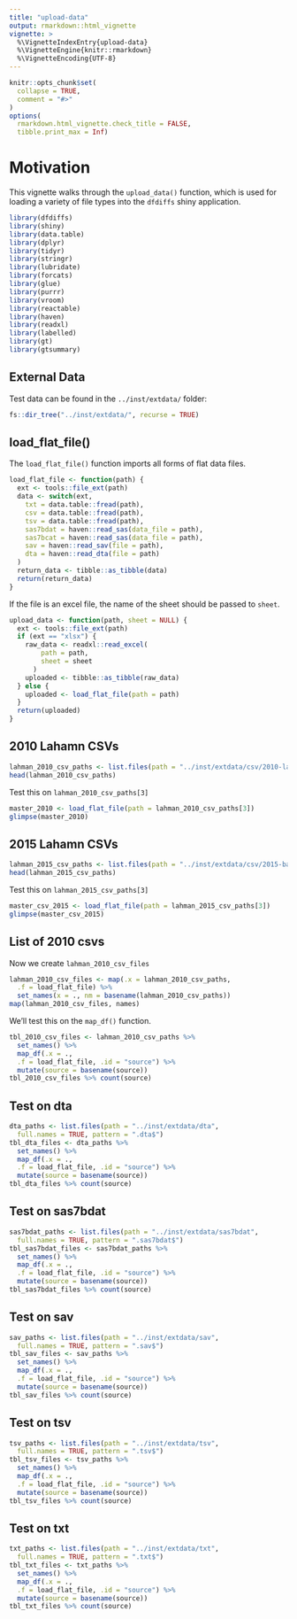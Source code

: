 ```yaml
---
title: "upload-data"
output: rmarkdown::html_vignette
vignette: >
  %\VignetteIndexEntry{upload-data}
  %\VignetteEngine{knitr::rmarkdown}
  %\VignetteEncoding{UTF-8}
---
```


```r
knitr::opts_chunk$set(
  collapse = TRUE,
  comment = "#>"
)
options(
  rmarkdown.html_vignette.check_title = FALSE,
  tibble.print_max = Inf)
```

# Motivation

This vignette walks through the `upload_data()` function, which is used for loading a variety of file types into the `dfdiffs` shiny application. 

```r
library(dfdiffs)
library(shiny)
library(data.table)
library(dplyr)
library(tidyr)
library(stringr)
library(lubridate)
library(forcats)
library(glue)
library(purrr)
library(vroom)
library(reactable)
library(haven)
library(readxl)
library(labelled)
library(gt)
library(gtsummary)
```

## External Data 

Test data can be found in the `../inst/extdata/` folder:

```r
fs::dir_tree("../inst/extdata/", recurse = TRUE)
```


## load_flat_file()

The `load_flat_file()` function imports all forms of flat data files.  

```r
load_flat_file <- function(path) {
  ext <- tools::file_ext(path)
  data <- switch(ext,
    txt = data.table::fread(path),
    csv = data.table::fread(path),
    tsv = data.table::fread(path),
    sas7bdat = haven::read_sas(data_file = path),
    sas7bcat = haven::read_sas(data_file = path),
    sav = haven::read_sav(file = path),
    dta = haven::read_dta(file = path)
  )
  return_data <- tibble::as_tibble(data)
  return(return_data)
}
```

If the file is an excel file, the name of the sheet should be passed to `sheet`. 

```r
upload_data <- function(path, sheet = NULL) {
  ext <- tools::file_ext(path)
  if (ext == "xlsx") {
    raw_data <- readxl::read_excel(
        path = path,
        sheet = sheet
      )
    uploaded <- tibble::as_tibble(raw_data)
  } else {
    uploaded <- load_flat_file(path = path)
  }
  return(uploaded)
}
```


## 2010 Lahamn CSVs

```r
lahman_2010_csv_paths <- list.files(path = "../inst/extdata/csv/2010-lahman", full.names = TRUE, pattern = ".csv$")
head(lahman_2010_csv_paths)
```

Test this on `lahman_2010_csv_paths[3]`

```r
master_2010 <- load_flat_file(path = lahman_2010_csv_paths[3])
glimpse(master_2010)
```

## 2015 Lahamn CSVs

```r
lahman_2015_csv_paths <- list.files(path = "../inst/extdata/csv/2015-baseballdatabank", full.names = TRUE, pattern = ".csv$")
head(lahman_2015_csv_paths)
```

Test this on `lahman_2015_csv_paths[3]`

```r
master_csv_2015 <- load_flat_file(path = lahman_2015_csv_paths[3])
glimpse(master_csv_2015)
```

## List of 2010 csvs 

Now we create `lahman_2010_csv_files`

```r
lahman_2010_csv_files <- map(.x = lahman_2010_csv_paths, 
  .f = load_flat_file) %>% 
  set_names(x = ., nm = basename(lahman_2010_csv_paths))
map(lahman_2010_csv_files, names)
```

We'll test this on the `map_df()` function. 

```r
tbl_2010_csv_files <- lahman_2010_csv_paths %>% 
  set_names() %>% 
  map_df(.x = ., 
  .f = load_flat_file, .id = "source") %>% 
  mutate(source = basename(source))
tbl_2010_csv_files %>% count(source)
```


## Test on dta 

```r
dta_paths <- list.files(path = "../inst/extdata/dta", 
  full.names = TRUE, pattern = ".dta$")
tbl_dta_files <- dta_paths %>% 
  set_names() %>% 
  map_df(.x = ., 
  .f = load_flat_file, .id = "source") %>% 
  mutate(source = basename(source))
tbl_dta_files %>% count(source)
```

## Test on sas7bdat 

```r
sas7bdat_paths <- list.files(path = "../inst/extdata/sas7bdat", 
  full.names = TRUE, pattern = ".sas7bdat$")
tbl_sas7bdat_files <- sas7bdat_paths %>% 
  set_names() %>% 
  map_df(.x = ., 
  .f = load_flat_file, .id = "source") %>% 
  mutate(source = basename(source))
tbl_sas7bdat_files %>% count(source)
```

## Test on sav 

```r
sav_paths <- list.files(path = "../inst/extdata/sav", 
  full.names = TRUE, pattern = ".sav$")
tbl_sav_files <- sav_paths %>% 
  set_names() %>% 
  map_df(.x = ., 
  .f = load_flat_file, .id = "source") %>% 
  mutate(source = basename(source))
tbl_sav_files %>% count(source)
```

## Test on tsv

```r
tsv_paths <- list.files(path = "../inst/extdata/tsv", 
  full.names = TRUE, pattern = ".tsv$")
tbl_tsv_files <- tsv_paths %>% 
  set_names() %>% 
  map_df(.x = ., 
  .f = load_flat_file, .id = "source") %>% 
  mutate(source = basename(source))
tbl_tsv_files %>% count(source)
```

## Test on txt 

```r
txt_paths <- list.files(path = "../inst/extdata/txt", 
  full.names = TRUE, pattern = ".txt$")
tbl_txt_files <- txt_paths %>% 
  set_names() %>% 
  map_df(.x = ., 
  .f = load_flat_file, .id = "source") %>% 
  mutate(source = basename(source))
tbl_txt_files %>% count(source)
```
